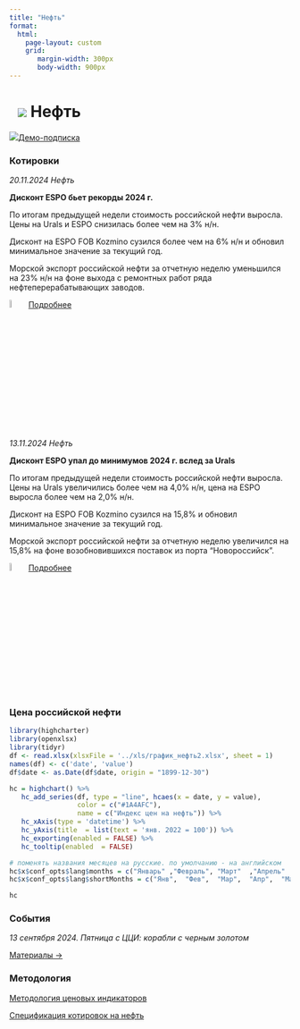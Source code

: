 ```yaml
---
title: "Нефть"
format: 
  html:
    page-layout: custom
    grid:
       margin-width: 300px
       body-width: 900px
---
```


# ![](../images/icon-oil.svg) Нефть {.my-custom-class style="margin-left:3%;"}

![](../images/icon-subscription.svg)[Демо-подписка](../demo-subscription.qmd)

::: {.grid style="margin-left:0%"}
::: {.g-col-12 .g-col-sm-12 .g-col-xs-12 .g-col-xl-6 .g-col-md-6 .g-col-lg-6}
### Котировки

*20.11.2024 Нефть*

**Дисконт ESPO бьет рекорды 2024 г.**

По итогам предыдущей недели стоимость российской нефти выросла. Цены на Urals и ESPO снизилась более чем на 3% н/н.

Дисконт на ESPO FOB Kozmino сузился более чем на 6% н/н и обновил минимальное значение за текущий год.

Морской экспорт российской нефти за отчетную неделю уменьшился на 23% н/н на фоне выхода с ремонтных работ ряда нефтеперерабатывающих заводов.

![](../images/icon-locker.svg){width="6%"} [Подробнее](../demo-subscription.qmd)

*13.11.2024 Нефть*

**Дисконт ESPO упал до минимумов 2024 г. вслед за Urals**

По итогам предыдущей недели стоимость российской нефти выросла. Цены на Urals увеличились более чем на 4,0% н/н, цена на ESPO выросла более чем на 2,0% н/н.

Дисконт на ESPO FOB Kozmino сузился на 15,8% и обновил минимальное значение за текущий год.

Морской экспорт российской нефти за отчетную неделю увеличился на 15,8% на фоне возобновившихся поставок из порта "Новороссийск".

![](../images/icon-locker.svg){width="6%"} [Подробнее](../demo-subscription.qmd)
:::

::: {.g-col-12 .g-col-sm-12 .g-col-xs-12 .g-col-xl-6 .g-col-md-6 .g-col-lg-6}
### Цена российской нефти

```r
library(highcharter)
library(openxlsx)
library(tidyr)
df <- read.xlsx(xlsxFile = '../xls/график_нефть2.xlsx', sheet = 1) 
names(df) <- c('date', 'value')
df$date <- as.Date(df$date, origin = "1899-12-30")

hc = highchart() %>% 
   hc_add_series(df, type = "line", hcaes(x = date, y = value), 
                 color = c("#1A4AFC"), 
                 name = c("Индекс цен на нефть")) %>% 
   hc_xAxis(type = 'datetime') %>% 
   hc_yAxis(title  = list(text = 'янв. 2022 = 100')) %>% 
   hc_exporting(enabled = FALSE) %>% 
   hc_tooltip(enabled  = FALSE)

# поменять названия месяцев на русские. по умолчанию - на английском
hc$x$conf_opts$lang$months = c("Январь"	,"Февраль",	"Март"	,"Апрель"	,"Май",	"Июнь", "Июль",	"Август",	"Сентябрь",	"Октябрь",	"Ноябрь",	"Декабрь")
hc$x$conf_opts$lang$shortMonths = c("Янв", 	"Фев",	"Мар",	"Апр",	"Май",	"Июн",	"Июл",	"Авг",	"Сен",	"Окт",	"Ноя",	"Дек")

hc


```

### События

*13 сентября 2024. Пятница с ЦЦИ: корабли с черным золотом*

[Материалы →](../events/2024-09-13-crude.qmd)
:::

::: {.g-col-12 .g-col-sm-12 .g-col-xs-12 .g-col-xl-6 .g-col-md-6 .g-col-lg-6}
### Методология

[Методология ценовых индикаторов](../methodology/methodology-benchmark-pbc.qmd)

[Спецификация котировок на нефть](../methodology/specs-oil.qmd)
:::
:::
